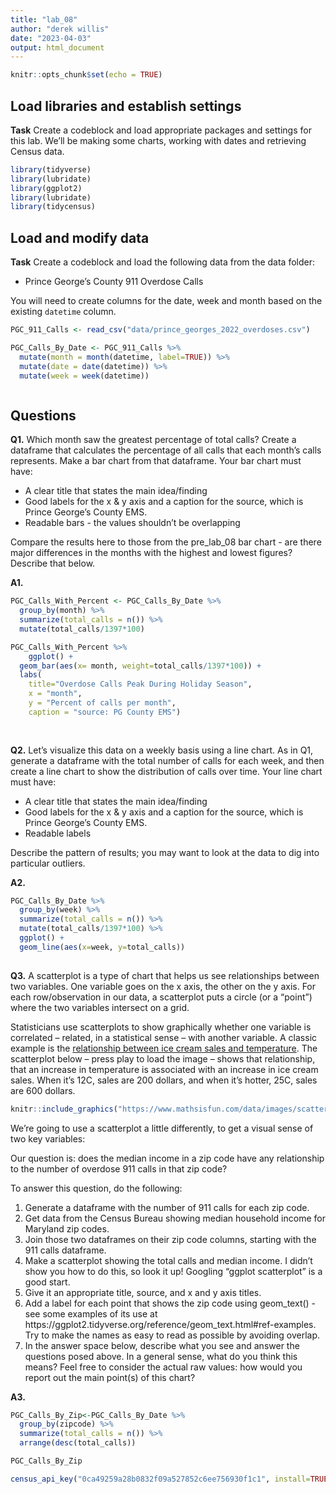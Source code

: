 ```yaml
---
title: "lab_08"
author: "derek willis"
date: "2023-04-03"
output: html_document
---
```


```r
knitr::opts_chunk$set(echo = TRUE)
```

## Load libraries and establish settings

**Task** Create a codeblock and load appropriate packages and settings for this lab. We'll be making some charts, working with dates and retrieving Census data.

```r
library(tidyverse)
library(lubridate)
library(ggplot2)
library(lubridate)
library(tidycensus)
```



## Load and modify data

**Task** Create a codeblock and load the following data from the data folder:

* Prince George's County 911 Overdose Calls

You will need to create columns for the date, week and month based on the existing `datetime` column.


```r
PGC_911_Calls <- read_csv("data/prince_georges_2022_overdoses.csv")
```

```r
PGC_Calls_By_Date <- PGC_911_Calls %>% 
  mutate(month = month(datetime, label=TRUE)) %>% 
  mutate(date = date(datetime)) %>% 
  mutate(week = week(datetime))
```


```r

```





## Questions 

**Q1.** Which month saw the greatest percentage of total calls? Create a dataframe that calculates the percentage of all calls that each month's calls represents. Make a bar chart from that dataframe. Your bar chart must have:

* A clear title that states the main idea/finding
* Good labels for the x & y axis and a caption for the source, which is Prince George's County EMS.
* Readable bars - the values shouldn't be overlapping

Compare the results here to those from the pre_lab_08 bar chart - are there major differences in the months with the highest and lowest figures? Describe that below.

**A1.** 

```r
PGC_Calls_With_Percent <- PGC_Calls_By_Date %>% 
  group_by(month) %>% 
  summarize(total_calls = n()) %>% 
  mutate(total_calls/1397*100)
```

```r
PGC_Calls_With_Percent %>% 
    ggplot() +
  geom_bar(aes(x= month, weight=total_calls/1397*100)) +
  labs(
    title="Overdose Calls Peak During Holiday Season",
    x = "month",
    y = "Percent of calls per month",
    caption = "source: PG County EMS")
    
 
```


**Q2.** Let's visualize this data on a weekly basis using a line chart. As in Q1, generate a dataframe with the total number of calls for each week, and then create a line chart to show the distribution of calls over time. Your line chart must have:

* A clear title that states the main idea/finding
* Good labels for the x & y axis and a caption for the source, which is Prince George's County EMS.
* Readable labels

Describe the pattern of results; you may want to look at the data to dig into particular outliers.

**A2.** 


```r
PGC_Calls_By_Date %>% 
  group_by(week) %>% 
  summarize(total_calls = n()) %>% 
  mutate(total_calls/1397*100) %>% 
  ggplot() + 
  geom_line(aes(x=week, y=total_calls)) 
 
```

**Q3.**  A scatterplot is a type of chart that helps us see relationships between two variables. One variable goes on the x axis, the other on the y axis.  For each row/observation in our data, a scatterplot puts a circle (or a "point") where the two variables intersect on a grid. 

Statisticians use scatterplots to show graphically whether one variable is correlated -- related, in a statistical sense -- with another variable.  A classic example is the [relationship between ice cream sales and temperature](https://www.mathsisfun.com/data/scatter-xy-plots.html). The scatterplot below -- press play to load the image -- shows that relationship, that an increase in temperature is associated with an increase in ice cream sales. When it's 12C, sales are 200 dollars, and when it's hotter, 25C, sales are 600 dollars.

```r
knitr::include_graphics("https://www.mathsisfun.com/data/images/scatter-ice-cream1.svg")
```

We're going to use a scatterplot a little differently, to get a visual sense of two key variables: 

Our question is: does the median income in a zip code have any relationship to the number of overdose 911 calls in that zip code?

To answer this question, do the following:

1. Generate a dataframe with the number of 911 calls for each zip code.
2. Get data from the Census Bureau showing median household income for Maryland zip codes.
3. Join those two dataframes on their zip code columns, starting with the 911 calls dataframe.
4. Make a scatterplot showing the total calls and median income. I didn't show you how to do this, so look it up! Googling "ggplot scatterplot" is a good start.
5. Give it an appropriate title, source, and x and y axis titles.
6. Add a label for each point that shows the zip code using geom_text() - see some examples of its use at https://ggplot2.tidyverse.org/reference/geom_text.html#ref-examples. Try to make the names as easy to read as possible by avoiding overlap.
7. In the answer space below, describe what you see and answer the questions posed above. In a general sense, what do you think this means? Feel free to consider the actual raw values: how would you report out the main point(s) of this chart?

**A3.**  

```r
PGC_Calls_By_Zip<-PGC_Calls_By_Date %>% 
  group_by(zipcode) %>% 
  summarize(total_calls = n()) %>%  
  arrange(desc(total_calls))

PGC_Calls_By_Zip
```

```r
census_api_key("0ca49259a28b0832f09a527852c6ee756930f1c1", install=TRUE)
```

